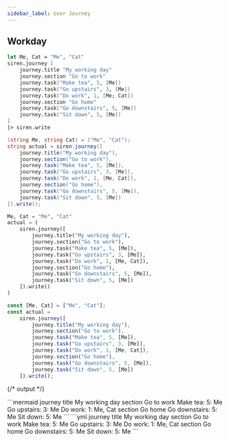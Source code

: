 ```yaml
---
sidebar_label: User Journey
---
```


## Workday

<Tabs groupId="preferred-lang" queryString>
<TabItem value="fsharp" label="F#">

```fsharp
let Me, Cat = "Me", "Cat"
siren.journey [
    journey.title "My working day"
    journey.section "Go to work"
    journey.task("Make tea", 5, [Me])
    journey.task("Go upstairs", 3, [Me])
    journey.task("Do work", 1, [Me; Cat])
    journey.section "Go home"
    journey.task("Go downstairs", 5, [Me])
    journey.task("Sit down", 5, [Me])
]
|> siren.write
```

</TabItem>
<TabItem value="csharp" label="C#">

```csharp
(string Me, string Cat) = ("Me", "Cat");
string actual = siren.journey([
    journey.title("My working day"),
    journey.section("Go to work"),
    journey.task("Make tea", 5, [Me]),
    journey.task("Go upstairs", 3, [Me]),
    journey.task("Do work", 1, [Me, Cat]),
    journey.section("Go home"),
    journey.task("Go downstairs", 5, [Me]),
    journey.task("Sit down", 5, [Me])
]).write();
```

</TabItem>
<TabItem value="py" label="Python">

```py
Me, Cat = "Me", "Cat"
actual = (
    siren.journey([
        journey.title("My working day"),
        journey.section("Go to work"),
        journey.task("Make tea", 5, [Me]),
        journey.task("Go upstairs", 3, [Me]),
        journey.task("Do work", 1, [Me, Cat]),
        journey.section("Go home"),
        journey.task("Go downstairs", 5, [Me]),
        journey.task("Sit down", 5, [Me])
    ]).write()
)
```

</TabItem>
<TabItem value="js" label="JavaScript">

```js
const [Me, Cat] = ["Me", "Cat"];
const actual = 
    siren.journey([
        journey.title("My working day"),
        journey.section("Go to work"),
        journey.task("Make tea", 5, [Me]),
        journey.task("Go upstairs", 3, [Me]),
        journey.task("Do work", 1, [Me, Cat]),
        journey.section("Go home"),
        journey.task("Go downstairs", 5, [Me]),
        journey.task("Sit down", 5, [Me])
    ]).write();
```

</TabItem>
</Tabs>

{/* output */}

<Tabs>
<TabItem value="graph" label="Graph">
```mermaid
journey
    title My working day
    section Go to work
    Make tea: 5: Me
    Go upstairs: 3: Me
    Do work: 1: Me, Cat
    section Go home
    Go downstairs: 5: Me
    Sit down: 5: Me
```
</TabItem>
<TabItem value="output" label="Output">
```yml
journey
    title My working day
    section Go to work
    Make tea: 5: Me
    Go upstairs: 3: Me
    Do work: 1: Me, Cat
    section Go home
    Go downstairs: 5: Me
    Sit down: 5: Me
```
</TabItem>
</Tabs>